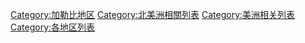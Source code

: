[[Category:加勒比地区|Category:加勒比地区]]
[[Category:北美洲相關列表|Category:北美洲相關列表]]
[[Category:美洲相关列表|Category:美洲相关列表]]
[[Category:各地区列表|Category:各地区列表]]